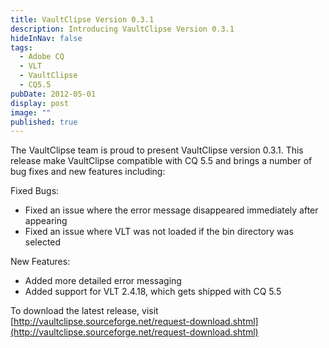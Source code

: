```yaml
---
title: VaultClipse Version 0.3.1
description: Introducing VaultClipse Version 0.3.1
hideInNav: false
tags:
  - Adobe CQ
  - VLT
  - VaultClipse
  - CQ5.5
pubDate: 2012-05-01
display: post
image: ""
published: true
---
```


The VaultClipse team is proud to present VaultClipse version 0.3.1\. This release make VaultClipse compatible with CQ 5.5 and brings a number of bug fixes and new features including:

Fixed Bugs:

* Fixed an issue where the error message disappeared immediately after appearing
* Fixed an issue where VLT was not loaded if the bin directory was selected

New Features:

* Added more detailed error messaging
* Added support for VLT 2.4.18, which gets shipped with CQ 5.5

To download the latest release, visit [http://vaultclipse.sourceforge.net/request-download.shtml](http://vaultclipse.sourceforge.net/request-download.shtml)

